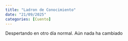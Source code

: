 ```yaml
---
title: "Ladron de Conocimiento" 
date: "21/09/2025"
categories: [Cuento]
---
```


Despertando en otro día normal. Aún nada ha cambiado